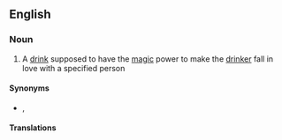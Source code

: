 ==English==

===Noun===
{{en-noun}}

# A [[drink]] supposed to have the [[magic]] power to make the [[drinker]] fall in love with a specified person

====Synonyms====
* {{l|en|philtre}}, {{l|en|philter}}

====Translations====
{{trans-see|philter}}